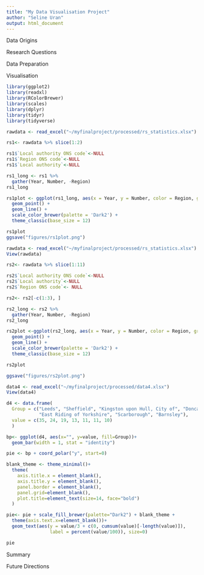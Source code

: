```yaml
---
title: "My Data Visualisation Project"
author: "Seline Uran"
output: html_document
---
```


Data Origins

Research Questions

Data Preparation

Visualisation

```r
library(ggplot2)
library(readxl)
library(RColorBrewer)
library(scales)
library(dplyr)
library(tidyr)
library(tidyverse)

rawdata <- read_excel("~/myfinalproject/processed/rs_statistics.xlsx")

rs1<- rawdata %>% slice(1:2)

rs1$`Local authority ONS code`<-NULL
rs1$`Region ONS code`<-NULL
rs1$`Local authority`<-NULL

rs1_long <- rs1 %>% 
  gather(Year, Number, -Region)
rs1_long

rs1plot <- ggplot(rs1_long, aes(x = Year, y = Number, color = Region, group = Region)) +
  geom_point() +
  geom_line() +
  scale_color_brewer(palette = 'Dark2') +
  theme_classic(base_size = 12)

rs1plot
ggsave("figures/rs1plot.png")

``` 


```r
rawdata <- read_excel("~/myfinalproject/processed/rs_statistics.xlsx")
View(rawdata)

rs2<- rawdata %>% slice(1:11)

rs2$`Local authority ONS code`<-NULL
rs2$`Local authority`<-NULL
rs2$`Region ONS code`<- NULL

rs2<- rs2[-c(1:3), ]

rs2_long <- rs2 %>% 
  gather(Year, Number, -Region)
rs2_long

rs2plot <-ggplot(rs2_long, aes(x = Year, y = Number, color = Region, group = Region)) +
  geom_point() +
  geom_line() +
  scale_color_brewer(palette = 'Dark2') +
  theme_classic(base_size = 12)

rs2plot

ggsave("figures/rs2plot.png")

```


```r

data4 <- read_excel("~/myfinalproject/processed/data4.xlsx")
View(data4)

d4 <- data.frame(
  Group = c("Leeds", "Sheffield", "Kingston upon Hull, City of", "Doncaster", 
            "East Riding of Yorkshire", "Scarborough", "Barnsley"),
  value = c(35, 24, 19, 13, 11, 11, 10)
  )

bp<- ggplot(d4, aes(x="", y=value, fill=Group))+
  geom_bar(width = 1, stat = "identity")

pie <- bp + coord_polar("y", start=0)

blank_theme <- theme_minimal()+
  theme(
    axis.title.x = element_blank(),
    axis.title.y = element_blank(),
    panel.border = element_blank(),
    panel.grid=element_blank(),
    plot.title=element_text(size=14, face="bold")
  )

pie<- pie + scale_fill_brewer(palette="Dark2") + blank_theme +
  theme(axis.text.x=element_blank())+
  geom_text(aes(y = value/3 + c(0, cumsum(value)[-length(value)]), 
                label = percent(value/100)), size=0)

pie
```



Summary

Future Directions

